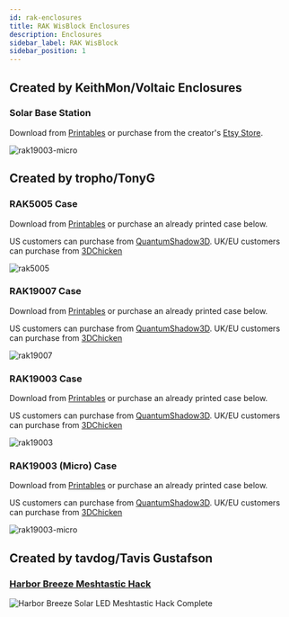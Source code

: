 ```yaml
---
id: rak-enclosures
title: RAK WisBlock Enclosures
description: Enclosures
sidebar_label: RAK WisBlock
sidebar_position: 1
---
```


## Created by KeithMon/Voltaic Enclosures

### Solar Base Station

Download from [Printables](https://www.printables.com/model/297089-meshtastic-solar-base-station-node-enclosure-for-3) or purchase from the creator's [Etsy Store](https://www.etsy.com/listing/1312727008/meshtastic-solar-base-station-off-grid).

![rak19003-micro](/img/enclosures/3dp-kmon-basestation.webp)

## Created by tropho/TonyG

### RAK5005 Case

Download from [Printables](https://www.printables.com/model/286651-rak5005-case-for-meshtastic) or purchase an already printed case below.

US customers can purchase from [QuantumShadow3D](https://www.etsy.com/listing/1158237722/meshtastic-rak5005-case).
UK/EU customers can purchase from [3DChicken](https://www.3dchicken.co.uk)

![rak5005](/img/enclosures/3dp-tropho-rak5005.webp)

### RAK19007 Case

Download from [Printables](https://www.printables.com/model/286657-rak19007-case-for-meshtastic) or purchase an already printed case below.

US customers can purchase from [QuantumShadow3D](https://www.etsy.com/listing/1302265084/meshtastic-rak19007-case).
UK/EU customers can purchase from [3DChicken](https://www.3dchicken.co.uk)

![rak19007](/img/enclosures/3dp-tropho-rak19007.webp)

### RAK19003 Case

Download from [Printables](https://www.printables.com/model/286662-rak19003-case-for-meshtastic) or purchase an already printed case below.

US customers can purchase from [QuantumShadow3D](https://www.etsy.com/listing/1316287559/meshtastic-rak19003-case).
UK/EU customers can purchase from [3DChicken](https://www.3dchicken.co.uk)

![rak19003](/img/enclosures/3dp-tropho-rak19003.webp)

### RAK19003 (Micro) Case

Download from [Printables](https://www.printables.com/model/286664-rak19003-micro-case-for-meshtastic) or purchase an already printed case below.

US customers can purchase from [QuantumShadow3D](https://www.etsy.com/listing/1302260756/meshtastic-rak19003-micro-case).
UK/EU customers can purchase from [3DChicken](https://www.3dchicken.co.uk)

![rak19003-micro](/img/enclosures/3dp-tropho-rak19003-micro.webp)

## Created by tavdog/Tavis Gustafson

### [Harbor Breeze Meshtastic Hack](./harbor-breeze-solar-enclosure.mdx)

![Harbor Breeze Solar LED Meshtastic Hack Complete](/img/enclosures/hbmh_complete.webp)

